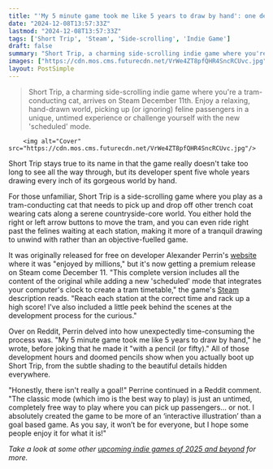 ```yaml
---
title: "'My 5 minute game took me like 5 years to draw by hand': one dev broke 50 pencils to make this gorgeous 'interactive illustration'"
date: "2024-12-08T13:57:33Z"
lastmod: "2024-12-08T13:57:33Z"
tags: ['Short Trip', 'Steam', 'Side-scrolling', 'Indie Game']
draft: false
summary: "Short Trip, a charming side-scrolling indie game where you're a tram-conducting cat,  arrives on Steam December 11th.  Enjoy a relaxing, hand-drawn world,  picking up (or ignoring) feline passengers in a unique, untimed experience or challenge yourself with the new 'scheduled' mode."
images: ["https://cdn.mos.cms.futurecdn.net/VrWe4ZT8pfQHR4SncRCUvc.jpg"]
layout: PostSimple
---
```

> Short Trip, a charming side-scrolling indie game where you're a tram-conducting cat,  arrives on Steam December 11th.  Enjoy a relaxing, hand-drawn world,  picking up (or ignoring) feline passengers in a unique, untimed experience or challenge yourself with the new 'scheduled' mode.


        <img alt="Cover" src="https://cdn.mos.cms.futurecdn.net/VrWe4ZT8pfQHR4SncRCUvc.jpg"/>
        
Short Trip stays true to its name in that the game really doesn't take too long to see all the way through, but its developer spent five whole years drawing every inch of its gorgeous world by hand.

For those unfamiliar, Short Trip is a side-scrolling game where you play as a tram-conducting cat that needs to pick up and drop off other trench coat wearing cats along a serene countryside-core world. You either hold the right or left arrow buttons to move the tram, and you can even ride right past the felines waiting at each station, making it more of a tranquil drawing to unwind with rather than an objective-fuelled game. 

It was originally released for free on developer Alexander Perrin's [website](https://alexanderperrin.com.au/paper/shorttrip/) where it was "enjoyed by millions," but it's now getting a premium release on Steam come December 11. "This complete version includes all the content of the original while adding a new 'scheduled' mode that integrates your computer's clock to create a tram timetable," the game's [Steam ](https://store.steampowered.com/app/3187700/Short_Trip/)description reads. "Reach each station at the correct time and rack up a high score! I've also included a little peek behind the scenes at the development process for the curious."

Over on Reddit, Perrin delved into how unexpectedly time-consuming the process was. "My 5 minute game took me like 5 years to draw by hand," he wrote, before joking that he made it "with a pencil (or fifty)." All of those development hours and doomed pencils show when you actually boot up Short Trip, from the subtle shading to the beautiful details hidden everywhere.

"Honestly, there isn't really a goal!" Perrine continued in a Reddit comment. "The classic mode (which imo is the best way to play) is just an untimed, completely free way to play where you can pick up passengers… or not. I absolutely created the game to be more of an ‘interactive illustration’ than a goal based game. As you say, it won’t be for everyone, but I hope some people enjoy it for what it is!"

*Take a look at some other *[<em>upcoming indie games of 2025 and beyond</em>](https://www.gamesradar.com/upcoming-indie-games/)* for more.* 
        